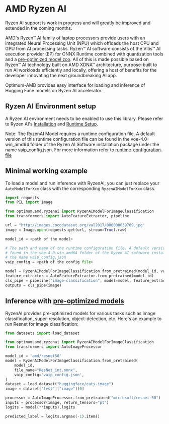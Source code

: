 <!--Copyright 2023 The HuggingFace Team. All rights reserved.
Licensed under the MIT License.
-->

# AMD Ryzen AI

<Tip>

Ryzen AI support is work in progress and will greatly be improved and extended in the coming months.

</Tip>

AMD's Ryzen™ AI family of laptop processors provide users with an integrated Neural Processing Unit (NPU) which offloads the host CPU and GPU from AI processing tasks. Ryzen™ AI software consists of the Vitis™ AI execution provider (EP) for ONNX Runtime combined with quantization tools and a [pre-optimized model zoo](https://huggingface.co/models?other=RyzenAI). All of this is made possible based on Ryzen™ AI technology built on AMD XDNA™ architecture, purpose-built to run AI workloads efficiently and locally, offering a host of benefits for the developer innovating the next groundbreaking AI app.

Optimum-AMD provides easy interface for loading and inference of Hugging Face models on Ryzen AI accelerator.

## Ryzen AI Environment setup

A Ryzen AI environment needs to be enabled to use this library. Please refer to Ryzen AI's [Installation](https://ryzenai.docs.amd.com/en/latest/inst.html) and [Runtime Setup](https://ryzenai.docs.amd.com/en/latest/runtime_setup.html).

Note:
The RyzenAI Model requires a runtime configuration file. A default version of this runtime configuration file can be found in the voe-4.0-win_amd64 folder of the Ryzen AI Software installation package under the name vaip_config.json.
For more information refer to [runtime-configuration-file](https://ryzenai.docs.amd.com/en/latest/runtime_setup.html#runtime-configuration-file)

## Minimal working example

To load a model and run inference with RyzenAI, you can just replace your `AutoModelForXxx` class with the corresponding `RyzenAIModelForXxx` class.


```python
import requests
from PIL import Image

from optimum.amd.ryzenai import RyzenAIModelForImageClassification
from transformers import AutoFeatureExtractor, pipeline

url = "http://images.cocodataset.org/val2017/000000039769.jpg"
image = Image.open(requests.get(url, stream=True).raw)

model_id = <path of the model>

# The path and name of the runtime configuration file. A default version of this file can be
# found in the voe-4.0-win_​amd64 folder of the Ryzen AI software installation package under
# the name vaip_​config.json
vaip_config = <path of the config file>

model = RyzenAIModelForImageClassification.from_pretrained(model_id, vaip_config=vaip_config)
feature_extractor = AutoFeatureExtractor.from_pretrained(model_id)
cls_pipe = pipeline("image-classification", model=model, feature_extractor=feature_extractor)
outputs = cls_pipe(image)
```

## Inference with [pre-optimized models](https://huggingface.co/models?other=RyzenAI)

RyzenAI provides pre-optimized models for various tasks such as image classification, super-resolution, object-detection, etc. Here's an example to run Resnet for image classification:

```python
from datasets import load_dataset

from optimum.amd.ryzenai import RyzenAIModelForImageClassification
from transformers import AutoImageProcessor

model_id = 'amd/resnet50'
model = RyzenAIModelForImageClassification.from_pretrained(
    model_id,
    file_name="ResNet_int.onnx",
    vaip_config='vaip_config.json',
)
dataset = load_dataset("huggingface/cats-image")
image = dataset["test"]["image"][0]

processor = AutoImageProcessor.from_pretrained("microsoft/resnet-50")
inputs = processor(image, return_tensors="pt")
logits = model(**inputs).logits

predicted_label = logits.argmax(-1).item()
```